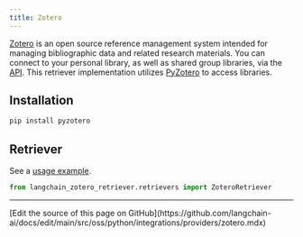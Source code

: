 ```yaml
---
title: Zotero
---
```


[Zotero](https://www.zotero.org/) is an open source reference management system intended for managing bibliographic data and related research materials. You can connect to your personal library, as well as shared group libraries, via the [API](https://www.zotero.org/support/dev/web_api/v3/start). This retriever implementation utilizes [PyZotero](https://github.com/urschrei/pyzotero) to access libraries.

## Installation

```bash
pip install pyzotero
```

## Retriever

See a [usage example](/oss/python/integrations/retrievers/zotero).

```python
from langchain_zotero_retriever.retrievers import ZoteroRetriever
```

---

<Callout icon="pen-to-square" iconType="regular">
  [Edit the source of this page on GitHub](https://github.com/langchain-ai/docs/edit/main/src/oss/python/integrations/providers/zotero.mdx)
</Callout>
